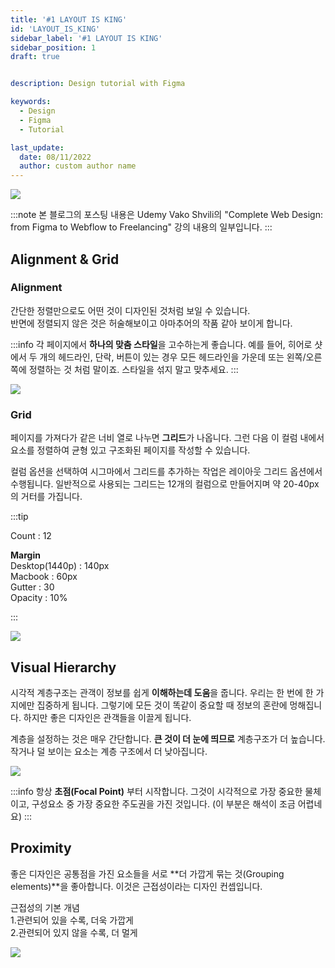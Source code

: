 ```yaml
---
title: '#1 LAYOUT IS KING'
id: 'LAYOUT_IS_KING'
sidebar_label: '#1 LAYOUT IS KING'
sidebar_position: 1
draft: true


description: Design tutorial with Figma

keywords:
  - Design
  - Figma
  - Tutorial

last_update:
  date: 08/11/2022
  author: custom author name
---
```


![](https://velog.velcdn.com/images/yonpark/post/3b071019-9847-403d-bf50-d169fb7056fc/Post-thumbnail_1.PNG)

:::note
본 블로그의 포스팅 내용은 Udemy Vako Shvili의 "Complete Web Design: from Figma to Webflow to Freelancing" 강의 내용의 일부입니다.
:::

## Alignment & Grid

### Alignment
간단한 정렬만으로도 어떤 것이 디자인된 것처럼 보일 수 있습니다.<br/>
반면에 정렬되지 않은 것은 허술해보이고 아마추어의 작품 같아 보이게 합니다.

:::info
각 페이지에서 **하나의 맞춤 스타일**을 고수하는게 좋습니다.
예를 들어, 히어로 샷에서 두 개의 헤드라인, 단락, 버튼이 있는 경우 모든 헤드라인을 가운데 또는 왼쪽/오른쪽에 정렬하는 것 처럼 말이죠. 
스타일을 섞지 말고 맞추세요.
:::

![](https://velog.velcdn.com/images%2Fyonpark%2Fpost%2F5c84c9e7-62de-493d-a4b1-911eff5994dc%2FAlignment.PNG)

### Grid
페이지를 가져다가 같은 너비 열로 나누면 **그리드**가 나옵니다.
그런 다음 이 컬럼 내에서 요소를 정렬하여 균형 있고 구조화된 페이지를 작성할 수 있습니다.

컬럼 옵션을 선택하여 시그마에서 그리드를 추가하는 작업은 레이아웃 그리드 옵션에서 수행됩니다. 일반적으로 사용되는 그리드는 12개의 컬럼으로 만들어지며 약 20-40px의 거터를 가집니다.


:::tip

Count : 12<br/>

**Margin**<br/>
Desktop(1440p) : 140px<br/>
Macbook : 60px<br/>
Gutter : 30<br/>
Opacity : 10%

:::

![](https://velog.velcdn.com/images%2Fyonpark%2Fpost%2F72e23a01-3187-4410-83c2-4e8ba424e099%2FGrid.PNG)

## Visual Hierarchy
시각적 계층구조는 관객이 정보를 쉽게 **이해하는데 도움**을 줍니다.
우리는 한 번에 한 가지에만 집중하게 됩니다.
그렇기에 모든 것이 똑같이 중요할 때 정보의 혼란에 멍해집니다. 
하지만 좋은 디자인은 관객들을 이끌게 됩니다.

계층을 설정하는 것은 매우 간단합니다.
**큰 것이 더 눈에 띄므로** 계층구조가 더 높습니다.
작거나 덜 보이는 요소는 계층 구조에서 더 낮아집니다.

![](https://velog.velcdn.com/images%2Fyonpark%2Fpost%2Fafef51f5-aa5f-4d18-8bc3-692fb293198d%2FVisual%20Hierarchy.PNG)

:::info
항상 **초점(Focal Point)** 부터 시작합니다.
그것이 시각적으로 가장 중요한 물체이고, 구성요소 중 가장 중요한 주도권을 가진 것입니다.
(이 부분은 해석이 조금 어렵네요)
:::

## Proximity
좋은 디자인은 공통점을 가진 요소들을 서로 **더 가깝게 묶는 것(Grouping elements)**을 좋아합니다. 이것은 근접성이라는 디자인 컨셉입니다.

근접성의 기본 개념<br/>
1.관련되어 있을 수록, 더욱 가깝게<br/>
2.관련되어 있지 않을 수록, 더 멀게

![](https://velog.velcdn.com/images%2Fyonpark%2Fpost%2F76b99f9e-8159-4538-9b5c-c35cc112ae82%2FProximity.PNG)

